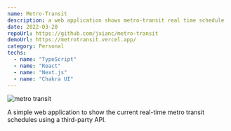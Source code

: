 ```yaml
---
name: Metro-Transit
description: a web application shows metro-transit real time schedule
date: 2022-03-20
repoUrl: https://github.com/jxianc/metro-transit
demoUrl: https://metrotransit.vercel.app/
category: Personal
techs:
  - name: "TypeScript"
  - name: "React"
  - name: "Next.js"
  - name: "Chakra UI"
---
```


<Image
  alt="metro transit"
  src="/images/metro-transit.png"
  width={1080}
  height={676.2}
/>

A simple web application to show the current real-time metro transit schedules using a third-party API.

